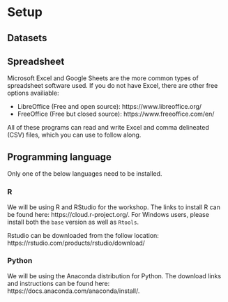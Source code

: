 # Setup {-#setup}

## Datasets {-}

## Spreadsheet {-}

Microsoft Excel and Google Sheets are the more common types of spreadsheet software used.
If you do not have Excel, there are other free options availiable:

- LibreOffice (Free and open source): https://www.libreoffice.org/
- FreeOffice (Free but closed source): https://www.freeoffice.com/en/

All of these programs can read and write Excel and comma delineated (CSV) files,
which you can use to follow along.

## Programming language

Only one of the below languages need to be installed.

### R {-}

We will be using R and RStudio for the workshop.
The links to install R can be found here: https://cloud.r-project.org/.
For Windows users, please install both the `base` version as well as `Rtools`.

Rstudio can be downloaded from the follow location: https://rstudio.com/products/rstudio/download/

### Python {-}

We will be using the Anaconda distribution for Python.
The download links and instructions can be found here: https://docs.anaconda.com/anaconda/install/.

